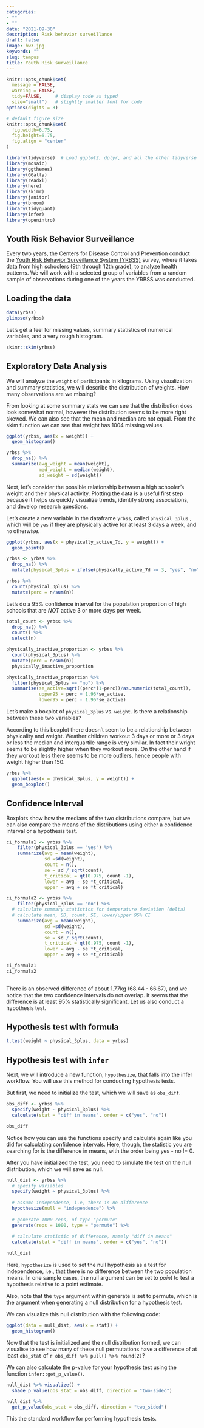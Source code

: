 ```yaml
---
categories:  
- ""    
- ""
date: "2021-09-30"
description: Risk behavior surveillance 
draft: false
image: hw3.jpg 
keywords: ""
slug: tempus 
title: Youth Risk surveillance
---
```


```r
knitr::opts_chunk$set(
  message = FALSE, 
  warning = FALSE, 
  tidy=FALSE,     # display code as typed
  size="small")   # slightly smaller font for code
options(digits = 3)

# default figure size
knitr::opts_chunk$set(
  fig.width=6.75, 
  fig.height=6.75,
  fig.align = "center"
)
```


```r
library(tidyverse)  # Load ggplot2, dplyr, and all the other tidyverse packages
library(mosaic)
library(ggthemes)
library(GGally)
library(readxl)
library(here)
library(skimr)
library(janitor)
library(broom)
library(tidyquant)
library(infer)
library(openintro)
```


## Youth Risk Behavior Surveillance

Every two years, the Centers for Disease Control and Prevention conduct the [Youth Risk Behavior Surveillance System (YRBSS)](https://www.cdc.gov/healthyyouth/data/yrbs/index.htm) survey, where it takes data from high schoolers (9th through 12th grade), to analyze health patterns. We will work with a selected group of variables from a random sample of observations during one of the years the YRBSS was conducted.

## Loading the data
```r
data(yrbss)
glimpse(yrbss)
```

Let's get a feel for missing values, summary statistics of numerical variables, and a very rough histogram.

```r
skimr::skim(yrbss)

```

## Exploratory Data Analysis

We will analyze the `weight` of participants in kilograms. Using visualization and summary statistics, we will describe the distribution of weights. How many observations are we missing?

From looking at some summary stats we can see that the distribution does look somewhat normal, however the distribution seems to be more right skewed. We can also see that the mean and median are not equal. From the skim function we can see that weight has 1004 missing values.

```r

ggplot(yrbss, aes(x = weight)) +
  geom_histogram()

yrbss %>% 
  drop_na() %>% 
  summarize(avg_weight = mean(weight),
            med_weight = median(weight),
            sd_weight = sd(weight))

```

Next, let's consider the possible relationship between a high schooler’s weight and their physical activity. Plotting the data is a useful first step because it helps us quickly visualize trends, identify strong associations, and develop research questions.

Let’s create a new variable in the dataframe `yrbss`, called `physical_3plus` , which will be `yes` if they are physically active for at least 3 days a week, and `no` otherwise. 
  
```r

ggplot(yrbss, aes(x = physically_active_7d, y = weight)) +
  geom_point() 

yrbss <- yrbss %>% 
  drop_na() %>% 
  mutate(physical_3plus = ifelse(physically_active_7d >= 3, "yes", "no")) 

yrbss %>% 
  count(physical_3plus) %>% 
  mutate(perc = n/sum(n))

```
Let's do  a 95% confidence interval for the population proportion of high schools that are *NOT* active 3 or more days per week.

```r
total_count <- yrbss %>% 
  drop_na() %>% 
  count() %>% 
  select(n)

physically_inactive_proportion <- yrbss %>% 
  count(physical_3plus) %>% 
  mutate(perc = n/sum(n))
  physically_inactive_proportion

physically_inactive_proportion %>%
  filter(physical_3plus == "no") %>% 
  summarise(se_active=sqrt((perc*(1-perc))/as.numeric(total_count)),
            upper95 = perc + 1.96*se_active,
            lower95 = perc - 1.96*se_active)
```
  
Let's make a boxplot of `physical_3plus` vs. `weight`. Is there a relationship between these two variables?

According to this boxplot there doesn't seem to be a relationship between physicality and weight. Weather children workout 3 days or more or 3 days or less the median and interquartile range is very similar. In fact their wright seems to be slightly higher when they workout more. On the other hand if they workout less there seems to be more outliers, hence people with weight higher than 150. 

```r

yrbss %>% 
  ggplot(aes(x = physical_3plus, y = weight)) +
  geom_boxplot()

```

## Confidence Interval

Boxplots show how the medians of the two distributions compare, but we can also compare the means of the distributions using either a confidence interval or a hypothesis test.


```r

ci_formula1 <- yrbss %>% 
    filter(physical_3plus == "yes") %>% 
    summarize(avg = mean(weight),
              sd =sd(weight),
              count = n(),
              se = sd / sqrt(count),
              t_critical = qt(0.975, count -1),
              lower = avg - se *t_critical,
              upper = avg + se *t_critical)

ci_formula2 <- yrbss %>% 
    filter(physical_3plus == "no") %>% 
  # calculate summary statistics for temperature deviation (delta) 
  # calculate mean, SD, count, SE, lower/upper 95% CI
    summarize(avg = mean(weight),
              sd =sd(weight),
              count = n(),
              se = sd / sqrt(count),
              t_critical = qt(0.975, count -1),
              lower = avg - se *t_critical,
              upper = avg + se *t_critical)

ci_formula1
ci_formula2
    
```

There is an observed difference of about 1.77kg (68.44 - 66.67), and we notice that the two confidence intervals do not overlap. It seems that the difference is at least 95% statistically significant. Let us also conduct a hypothesis test.

## Hypothesis test with formula


```r

t.test(weight ~ physical_3plus, data = yrbss)
```


## Hypothesis test with `infer`

Next, we will introduce a new function, `hypothesize`, that falls into the infer workflow. You will use this method for conducting hypothesis tests.

But first, we need to initialize the test, which we will save as `obs_diff`.

```r
obs_diff <- yrbss %>%
  specify(weight ~ physical_3plus) %>%
  calculate(stat = "diff in means", order = c("yes", "no"))

obs_diff
```


Notice how you can use the functions specify and calculate again like you did for calculating confidence intervals. Here, though, the statistic you are searching for is the difference in means, with the order being yes - no != 0.

After you have initialized the test, you need to simulate the test on the null distribution, which we will save as null.


```r

null_dist <- yrbss %>%
  # specify variables
  specify(weight ~ physical_3plus) %>%
  
  # assume independence, i.e, there is no difference
  hypothesize(null = "independence") %>%
  
  # generate 1000 reps, of type "permute"
  generate(reps = 1000, type = "permute") %>%
  
  # calculate statistic of difference, namely "diff in means"
  calculate(stat = "diff in means", order = c("yes", "no"))

null_dist
```


Here, `hypothesize` is used to set the null hypothesis as a test for independence, i.e., that there is no difference between the two population means. In one sample cases, the null argument can be set to *point* to test a hypothesis relative to a point estimate.

Also, note that the `type` argument within generate is set to permute, which is the argument when generating a null distribution for a hypothesis test.

We can visualize this null distribution with the following code:

```r
ggplot(data = null_dist, aes(x = stat)) +
  geom_histogram()

```

Now that the test is initialized and the null distribution formed, we can visualise to see how many of these null permutations have a difference of at least `obs_stat` of `r obs_diff %>% pull() %>% round(2)`?

We can also calculate the p-value for your hypothesis test using the function `infer::get_p_value()`.

```r
  
null_dist %>% visualize() +
  shade_p_value(obs_stat = obs_diff, direction = "two-sided")

null_dist %>%
  get_p_value(obs_stat = obs_diff, direction = "two_sided")

```


This the standard workflow for performing hypothesis tests.

